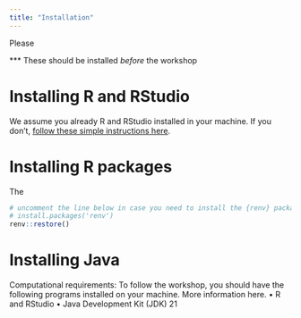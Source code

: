 ```yaml
---
title: "Installation"
---
```


Please

::: {.callout-important appearance="simple"}

*** These should be installed *before* the workshop


:::


# Installing R and RStudio

We assume you already R and RStudio installed in your machine. If you don't, [follow these simple instructions here](https://posit.co/download/rstudio-desktop/#download).


# Installing R packages

The

```R
# uncomment the line below in case you need to install the {renv} package
# install.packages('renv')
renv::restore()
```

# Installing Java

Computational requirements:
To follow the workshop, you should have the following programs installed on your machine. More information here.
•	R and RStudio
•	Java Development Kit (JDK) 21


